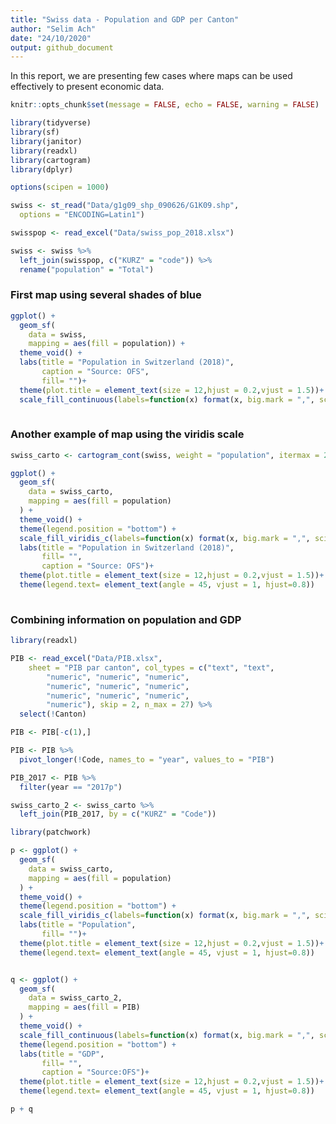 ```yaml
---
title: "Swiss data - Population and GDP per Canton"
author: "Selim Ach"
date: "24/10/2020"
output: github_document
---
```


In this report, we are presenting few cases where maps can be used effectively to present economic data.

```r
knitr::opts_chunk$set(message = FALSE, echo = FALSE, warning = FALSE)
```

```r

library(tidyverse)
library(sf)
library(janitor)
library(readxl)
library(cartogram)
library(dplyr)

options(scipen = 1000)

swiss <- st_read("Data/g1g09_shp_090626/G1K09.shp",
  options = "ENCODING=Latin1")

swisspop <- read_excel("Data/swiss_pop_2018.xlsx")

swiss <- swiss %>%
  left_join(swisspop, c("KURZ" = "code")) %>%
  rename("population" = "Total")

```

### First map using several shades of blue

```r

ggplot() +
  geom_sf(
    data = swiss,
    mapping = aes(fill = population)) +
  theme_void() +
  labs(title = "Population in Switzerland (2018)",
       caption = "Source: OFS",
       fill= "")+
  theme(plot.title = element_text(size = 12,hjust = 0.2,vjust = 1.5))+
  scale_fill_continuous(labels=function(x) format(x, big.mark = ",", scientific = FALSE))
  
```

### Another example of map using the viridis scale

```r

swiss_carto <- cartogram_cont(swiss, weight = "population", itermax = 2)

ggplot() +
  geom_sf(
    data = swiss_carto,
    mapping = aes(fill = population)
  ) +
  theme_void() +
  theme(legend.position = "bottom") +
  scale_fill_viridis_c(labels=function(x) format(x, big.mark = ",", scientific = FALSE)) +
  labs(title = "Population in Switzerland (2018)",
       fill= "",
       caption = "Source: OFS")+
  theme(plot.title = element_text(size = 12,hjust = 0.2,vjust = 1.5))+
  theme(legend.text= element_text(angle = 45, vjust = 1, hjust=0.8))
  
```

### Combining information on population and GDP

```r

library(readxl)

PIB <- read_excel("Data/PIB.xlsx", 
    sheet = "PIB par canton", col_types = c("text", "text", 
        "numeric", "numeric", "numeric", 
        "numeric", "numeric", "numeric", 
        "numeric", "numeric", "numeric", 
        "numeric"), skip = 2, n_max = 27) %>% 
  select(!Canton)

PIB <- PIB[-c(1),]

PIB <- PIB %>%
  pivot_longer(!Code, names_to = "year", values_to = "PIB")

PIB_2017 <- PIB %>% 
  filter(year == "2017p")

swiss_carto_2 <- swiss_carto %>% 
  left_join(PIB_2017, by = c("KURZ" = "Code"))


```


```r

library(patchwork)

p <- ggplot() +
  geom_sf(
    data = swiss_carto,
    mapping = aes(fill = population)
  ) +
  theme_void() +
  theme(legend.position = "bottom") +
  scale_fill_viridis_c(labels=function(x) format(x, big.mark = ",", scientific = FALSE)) +
  labs(title = "Population",
       fill= "")+
  theme(plot.title = element_text(size = 12,hjust = 0.2,vjust = 1.5))+
  theme(legend.text= element_text(angle = 45, vjust = 1, hjust=0.8))


q <- ggplot() +
  geom_sf(
    data = swiss_carto_2,
    mapping = aes(fill = PIB)
  ) +
  theme_void() +
  scale_fill_continuous(labels=function(x) format(x, big.mark = ",", scientific = FALSE))+
  theme(legend.position = "bottom") +
  labs(title = "GDP",
       fill= "",
       caption = "Source:OFS")+
  theme(plot.title = element_text(size = 12,hjust = 0.2,vjust = 1.5))+
  theme(legend.text= element_text(angle = 45, vjust = 1, hjust=0.8))

p + q

```

